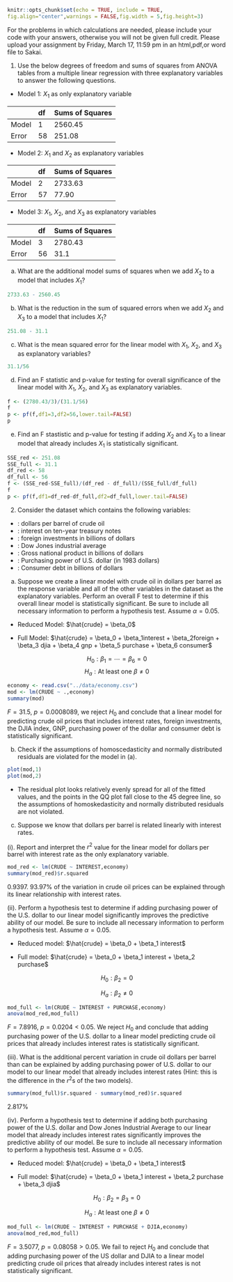 ```{r setup, include=FALSE}
knitr::opts_chunk$set(echo = TRUE, include = TRUE,
fig.align="center",warnings = FALSE,fig.width = 5,fig.height=3)
```

For the problems in which calculations are needed, please include your \texttt{R} code with your answers, otherwise you will not be given full credit.  Please upload your assignment by Friday, March 17, 11:59 pm in an html,pdf,or word file to Sakai.

1. Use the below degrees of freedom and sums of squares from ANOVA tables from a multiple linear regression with three explanatory variables to answer the following questions.

- Model 1: $X_1$ as only explanatory variable

|     |df    |Sums of Squares  |
|-----|:-----|:----------------|
|Model |1 | 2560.45 |
|Error | 58 | 251.08 |

- Model 2: $X_1$ and $X_2$ as explanatory variables

|     |df    |Sums of Squares  |
|-----|:-----|:----------------|
|Model |2 | 2733.63 |
|Error | 57 |77.90 |

- Model 3: $X_1$, $X_2$, and $X_3$ as explanatory variables

|     |df    |Sums of Squares  |
|-----|:-----|:----------------|
|Model |3 | 2780.43 |
|Error | 56 |31.1 |

a. What are the additional model sums of squares when we add $X_2$ to a model that includes $X_1$?
```{r}
2733.63 - 2560.45
```

b. What is the reduction in the sum of squared errors when we add $X_2$ and $X_3$ to a model that includes $X_1$?
```{r}
251.08 - 31.1
```

c. What is the mean squared error for the linear model with $X_1$, $X_2$, and $X_3$ as explanatory variables?
```{r}
31.1/56
```

d. Find an F statistic and p-value for testing for overall significance of the linear model with $X_1$, $X_2$, and $X_3$ as explanatory variables.
```{r}
f <- (2780.43/3)/(31.1/56)
f
p <- pf(f,df1=3,df2=56,lower.tail=FALSE)
p
```

e. Find an F stastistic and p-value for testing if adding $X_2$ and $X_3$ to a linear model that already includes $X_1$ is statistically significant.
```{r}
SSE_red <- 251.08
SSE_full <- 31.1
df_red <- 58
df_full <- 56
f <- (SSE_red-SSE_full)/(df_red - df_full)/(SSE_full/df_full)
f
p <- pf(f,df1=df_red-df_full,df2=df_full,lower.tail=FALSE)
```

2. Consider the dataset \texttt{economy.csv} which contains the following variables:

- \texttt{CRUDE}: dollars per barrel of crude oil
- \texttt{INTEREST}: interest on ten-year treasury notes
- \texttt{FOREIGN}: foreign investments in billions of dollars
- \texttt{DJIA}: Dow Jones industrial average
- \texttt{GNP}: Gross national product in billions of dollars
- \texttt{PURCHASE}: Purchasing power of U.S. dollar (in 1983 dollars)
- \texttt{CONSUMER}: Consumer debt in billions of dollars

a. Suppose we create a linear model with crude oil in dollars per barrel as the response variable and all of the other variables in the dataset as the explanatory variables.  Perform an overall F test to determine if this overall linear model is statistically significant.  Be sure to include all necessary information to perform a hypothesis test.  Assume $\alpha = 0.05$.

- Reduced Model: $\hat{crude} = \beta_0$

- Full Model: $\hat{crude} = \beta_0 + \beta_1interest + \beta_2foreign + \beta_3 djia + \beta_4 gnp + \beta_5 purchase + \beta_6 consumer$

$$H_0: \beta_1 = \cdots = \beta_6 = 0$$
$$H_a: \text{At least one } \beta \neq 0$$

```{r}
economy <- read.csv("../data/economy.csv")
mod <- lm(CRUDE ~ .,economy)
summary(mod)
```
$F = 31.5$, $p = 0.0008089$, we reject $H_0$ and conclude that a linear model for predicting crude oil prices that includes interest rates, foreign investments, the DJIA index, GNP, purchasing power of the dollar and consumer debt is statistically significant.

b. Check if the assumptions of homoscedasticity and normally distributed residuals are violated for the model in (a).

```{r}
plot(mod,1)
plot(mod,2)
```

- The residual plot looks relatively evenly spread for all of the fitted values, and the points in the QQ plot fall close to the 45 degree line, so the assumptions of homoskedasticity and normally distributed residuals are not violated.

c.  Suppose we know that dollars per barrel is related linearly with interest rates.

(i).  Report and interpret the $r^2$ value for the linear model for dollars per barrel with interest rate as the only explanatory variable.
```{r}
mod_red <- lm(CRUDE ~ INTEREST,economy)
summary(mod_red)$r.squared
```
$0.9397$.  93.97\% of the variation in crude oil prices can be explained through its linear relationship with interest rates.

(ii). Perform a hypothesis test to determine if adding purchasing power of the U.S. dollar to our linear model significantly improves the predictive ability of our model.  Be sure to include all necessary information to perform a hypothesis test.  Assume $\alpha = 0.05$.

- Reduced model: $\hat{crude} = \beta_0 + \beta_1 interest$

- Full model: $\hat{crude} = \beta_0 + \beta_1 interest + \beta_2 purchase$

$$H_0: \beta_2 = 0$$

$$H_a: \beta_2 \neq 0$$
```{r}
mod_full <- lm(CRUDE ~ INTEREST + PURCHASE,economy)
anova(mod_red,mod_full)
```
$F = 7.8916$, $p = 0.0204 < 0.05$.  We reject $H_0$ and conclude that adding purchasing power of the U.S. dollar to a linear model predicting crude oil prices that already includes interest rates is statistically significant.


(iii). What is the additional percent variation in crude oil dollars per barrel than can be explained by adding purchasing power of U.S. dollar to our model to our linear model that already includes interest rates (Hint: this is the difference in the $r^2$s of the two models). 
```{r}
summary(mod_full)$r.squared - summary(mod_red)$r.squared
```
2.817\%

(iv). Perform a hypothesis test to determine if adding both purchasing power of the U.S. dollar and Dow Jones Industrial Average to our linear model that already includes interest rates significantly improves the predictive ability of our model.  Be sure to include all necessary information to perform a hypothesis test.  Assume $\alpha = 0.05$.

- Reduced model: $\hat{crude} = \beta_0 + \beta_1 interest$

- Full model: $\hat{crude} = \beta_0 + \beta_1 interest + \beta_2 purchase + \beta_3 djia$

$$H_0: \beta_2 = \beta_3 = 0$$

$$H_a: \text{At least one }\beta \neq 0$$

```{r}
mod_full <- lm(CRUDE ~ INTEREST + PURCHASE + DJIA,economy)
anova(mod_red,mod_full)
```
$F = 3.5077$, $p = 0.08058 > 0.05$.  We fail to reject $H_0$ and conclude that adding purchasing power of the US dollar and DJIA to a linear model predicting crude oil prices that already includes interest rates is not statistically significant.
